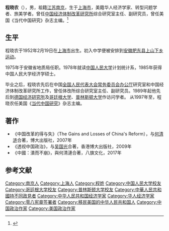 {{Infobox officeholder
| 图像        = Cheng Xiaonong.JPG
| 图像说明    = 程晓农
| 职务1       = [[全国人民代表大会常务委员会办公厅|全国人大常委会办公厅]]研究室研究员<br>中国经济体制改革研究所主任
| 就任日期1   = 1985
| 卸任日期1   = 1989
| 前任1       = 
| 继任1       = 
| 姓名        = 程晓农
| 原名        = 
| 出生日期    = {{birth date and age|1952|2|19}}
| 出生地点    = {{PRC}}[[上海市|上海市]]
| 逝世日期    = <!-- {{death date and age|}}（死亡在前，出生在后）{{death year and age| }} -->
| 逝世地点    = 
| 政党        = {{CPC}}（1989年宣布退黨）<ref>[https://twitter.com/HeQinglian/status/879118306602618880]</ref>
| 国籍        = {{USA}}
| 父母        = 
| 配偶        = [[何清涟|何清涟]]
| 子女        = 
| 亲属        = 
| 信仰        = 
| 母校        = [[中国人民大学|中国人民大学]]<br>[[普林斯顿大学|普林斯顿大学]]
| 网站        = 
| 专业        = 经济学、社会学
| 签名        = 
| 脚注        = 
}}
'''程晓农'''（{{bd|1952年2月19日|||catIdx=Cheng程晓农}}），男，祖籍[[江苏省|江苏]][[南京市|南京]]，生于[[上海市|上海市]]，美籍华人经济学家、转型问题学者、旅美学者。曾任[[国家发展和改革委员会经济体制与管理研究所|中国经济体制改革研究所]]综合研究室主任、副研究员，曾任美国《当代中国研究》杂志主编。<ref name="falungong">{{cite web|url=http://www.ntdtv.com/xtr/gb/2011/12/29/a637734.html.-%E3%80%90%E9%80%8F%E8%A7%86%E4%B8%AD%E5%9B%BD%E3%80%91%E7%A8%8B%E6%99%93%E5%86%9C%E8%B0%88%E7%A6%81%E4%B9%A6%E3%80%8A%E9%80%8F%E8%A7%86%E4%B8%AD%E5%9B%BD%E6%94%BF%E6%B2%BB%E3%80%8B.html|title=程晓农谈禁书《透视中国政治》|date=2011-12-29|publisher=新唐人电视台|access-date=2016-05-05|archive-url=https://web.archive.org/web/20160512035000/http://www.ntdtv.com/xtr/gb/2011/12/29/a637734.html.-%E3%80%90%E9%80%8F%E8%A7%86%E4%B8%AD%E5%9B%BD%E3%80%91%E7%A8%8B%E6%99%93%E5%86%9C%E8%B0%88%E7%A6%81%E4%B9%A6%E3%80%8A%E9%80%8F%E8%A7%86%E4%B8%AD%E5%9B%BD%E6%94%BF%E6%B2%BB%E3%80%8B.html|archive-date=2016-05-12|dead-url=yes}}</ref>

==生平==
程晓农于1952年2月19日在[[上海市|上海市]]出生。初入中学便被安排到[[安徽|安徽]][[肥东县|肥东县]][[上山下乡运动|上山下乡运动]]。

1975年于安徽省地质局任职。1978年就读[[中国人民大学|中国人民大学]]计划统计系，1985年获得中国人民大学经济学硕士。

毕业之后，程晓农先后在中国[[全国人民代表大会常务委员会办公厅|全国人民代表大会常务委员会办公厅]]研究室和中国经济体制改革研究所工作，曾任体改所综合研究室主任、副研究员。1989年起他先后到[[德国经济研究所|德国经济研究所]]及[[哥廷根大学|哥廷根大学]]、[[普林斯顿大学|普林斯顿大学]]作访问学者。
从1997年至{{fact|2009年}}，程晓农任美国《[[当代中国研究|当代中国研究]]》杂志主编。

==著作==
* 《中国改革的得与失》（The Gains and Losses of China's Reform），与[[何清涟|何清涟]]合著，博大出版社，2007年
* 《透视中国政治》，与[[吴国光|吴国光]]合著，香港博大出版社，2009年
* 《中國：潰而不崩》，與何清漣合著，八旗文化，2017年

==参考文献==
{{reflist|2}}

{{DEFAULTSORT:C程}}
[[Category:南京人|Category:南京人]]
[[Category:上海人|Category:上海人]]
[[Category:程姓|Category:程姓]]
[[Category:中国人民大学校友|Category:中国人民大学校友]]
[[Category:哥廷根大学校友|Category:哥廷根大学校友]]
[[Category:普林斯顿大学校友|Category:普林斯顿大学校友]]
[[Category:中華人民共和國持不同政見者|Category:中華人民共和國持不同政見者]]
[[Category:中华人民共和国经济学家|Category:中华人民共和国经济学家]]
[[Category:华人经济学家|Category:华人经济学家]]
[[Category:零八宪章签署者|Category:零八宪章签署者]]
[[Category:移民美国的中华人民共和国人|Category:移民美国的中华人民共和国人]]
[[Category:中国政治作家|Category:中国政治作家]]
[[Category:美国政治作家|Category:美国政治作家]]